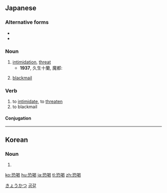 ==Japanese==
{{ja-kanjitab|きょう|かつ|yomi=o}}

===Alternative forms===
* {{l/ja|恐愒}}
* {{l/ja|恐猲}}

===Noun===
{{ja-noun|きょうかつ}}

# [[intimidation]], [[threat]]
#* '''1937''', 久生十蘭, 魔都:
#*: {{ja-usex|今度は'''恐喝'''よりはちっとばかり手強いぜ。|こんど は '''きょうかつ''' より は ちっと ばかり てごわい ぜ。|Next time will be a little tougher than threats!}}
# [[blackmail]]

===Verb===
{{ja-verb-suru|tr=trans|きょうかつ}}

# to [[intimidate]], to [[threaten]]
# to blackmail

====Conjugation====
{{ja-suru|きょうかつ}}

[[Category:ja:Crime|きょうかつ]]

----

==Korean==
{{ko-hanjatab|恐|喝}}

===Noun===
{{ko-noun|hangeul=공갈}}

# {{hanja form of|공갈}}

[[Category:ko:Crime|공갈]]

[[ko:恐喝]]
[[hu:恐喝]]
[[ja:恐喝]]
[[tl:恐喝]]
[[zh:恐喝]]